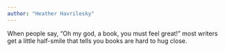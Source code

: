 ```yaml
---
author: "Heather Havrilesky"
---
```


When people say, “Oh my god, a book, you must feel great!” most writers get a little half-smile that tells you books are hard to hug close.
